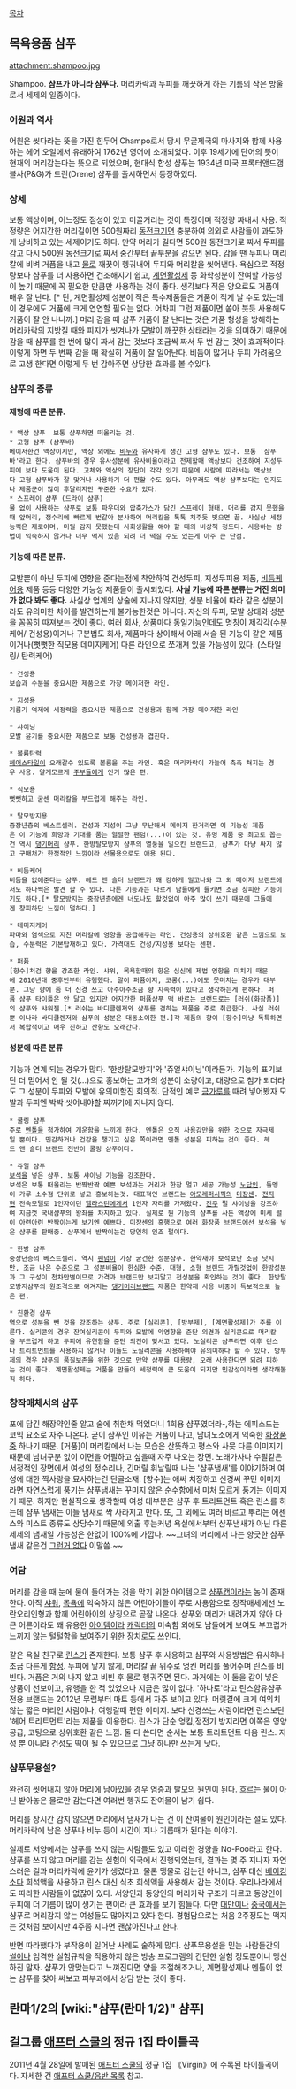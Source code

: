 [[목차]]

== 목욕용품 샴푸 ==
attachment:shampoo.jpg

Shampoo. '''샴프가 아니라 샴푸다.'''
머리카락과 두피를 깨끗하게 하는 기름의 작은 방울로서 세제의 일종이다.

=== 어원과 역사 ===
어원은 씻다라는 뜻을 가진 힌두어 Champo로서 당시 무굴제국의 마사지와 함께 사용하는 헤어 오일에서 유래하여 1762년 영어에 소개되었다. 이후 19세기에 단어의 뜻이 현재의 머리감는다는 뜻으로 되었으며, 현대식 합성 샴푸는 1934년 미국 프록터앤드갬블사(P&G)가 드린(Drene) 샴푸를 출시하면서 등장하였다.

=== 상세 ===
보통 액상이며, 어느정도 점성이 있고 미끌거리는 것이 특징이며 적정량 짜내서 사용. 적정량은 어지간한 머리길이면 500원짜리 [[동전]]크기면 충분하여 의외로 사람들이 과도하게 낭비하고 있는 세제이기도 하다. 만약 머리가 길다면 500원 동전크기로 짜서 두피를 감고 다시 500원 동전크기로 짜서 중간부터 끝부분을 감으면 된다. 감을 땐 두피나 머리칼에 비벼 거품을 내고 [[물]]로 깨끗이 헹궈내어 두피와 머리칼을 씻어낸다. 욕심으로 적정량보다 샴푸를 더 사용하면 건조해지기 쉽고, [[계면활성제]] 등 화학성분이 잔여할 가능성이 높기 때문에 꼭 필요한 만큼만 사용하는 것이 좋다. 생각보다 적은 양으로도 거품이 매우 잘 난다. [* 단, 계면활성제 성분이 적은 특수제품들은 거품이 적게 날 수도 있는데 이 경우에도 거품에 크게 연연할 필요는 없다. 어차피 그런 제품이면 쏟아 붓듯 사용해도 거품이 잘 안 나니까.]
머리 감을 때 샴푸 거품이 잘 난다는 것은 거품 형성을 방해하는 머리카락의 지방질 때와 피지가 씻겨나가 모발이 깨끗한 상태라는 것을 의미하기 때문에 감을 때 샴푸를 한 번에 많이 짜서 감는 것보다 조금씩 짜서 두 번 감는 것이 효과적이다. 이렇게 하면 두 번째 감을 때 확실히 거품이 잘 일어난다. 비듬이 많거나 두피 가려움으로 고생 한다면 이렇게 두 번 감아주면 상당한 효과를 볼 수있다.

=== 샴푸의 종류 ===
==== 제형에 따른 분류. ====
 * 액상 샴푸  보통 샴푸하면 떠올리는 것.
 * 고형 샴푸 (샴푸바)
 메이저한건 액상이지만, 액상 외에도 [[비누]]와 유사하게 생긴 고형 샴푸도 있다. 보통 '샴푸바'라고 한다. 샴푸바의 경우 유사성분에 유사비율이라고 전제할때 액상보다 건조하여 지성두피에 보다 도움이 된다. 고체와 액상의 장단이 각각 있기 때문에 사람에 따라서는 액상보다 고형 샴푸바가 잘 맞거나 사용하기 더 편할 수도 있다. 아무래도 액상 샴푸보다는 인지도나 제품군이 많이 후달리지만 꾸준한 수요가 있다.
 * 스프레이 샴푸 (드라이 샴푸)
 물 없이 사용하는 샴푸로 보통 파우더와 압축가스가 담긴 스프레이 형태. 머리를 감지 못했을때 앞머리, 정수리에 빠르게 번갈아 분사하여 머리칼을 톡톡 쳐주듯 빗으면 끝. 사실상 세정능력은 제로이며, 머릴 감지 못했는데 사회생활을 해야 할 때의 비상책 정도다. 사용하는 방법이 익숙하지 않거나 너무 떡져 있음 되려 더 떡질 수도 있는게 아주 큰 단점.

==== 기능에 따른 분류. ====
모발뿐이 아닌 두피에 영향을 준다는점에 착안하여 건성두피, 지성두피용 제품, [[비듬]]케어용 제품 등등 다양한 기능성 제품들이 출시되었다. '''사실 기능에 따른 분류는 거진 의미가 없다 봐도 좋다.''' 사실상 업계의 상술에 지나지 않지만, 성분 비율에 따라 같은 성분이라도 유의미한 차이를 발견하는게 불가능한것은 아니다. 자신의 두피, 모발 상태와 성분을 꼼꼼히 따져보는 것이 좋다. 여러 회사, 상품마다 동일기능인데도 명칭이 제각각(수분케어/ 건성용)이거나 구분법도 회사, 제품마다 상이해서 아래 서술 된 기능이 같은 제품이거나(뻣뻣한 직모용 데미지케어) 다른 라인으로 쪼개져 있을 가능성이 있다. (스타일링/ 탄력케어)

 * 건성용
 보습과 수분을 중요시한 제품으로 가장 메이저한 라인.

 * 지성용
 기름기 억제에 세정력을 중요시한 제품으로 건성용과 함께 가장 메이저한 라인

 * 샤이닝
 모발 윤기를 중요시한 제품으로 보통 건성용과 겹친다.

 * 볼륨탄력
 [[헤어스타일]]이 오래갈수 있도록 볼륨을 주는 라인. 혹은 머리카락이 가늘어 축축 쳐지는 경우 사용. 알게모르게 [[주부]]들에게 인기 많은 편.

 * 직모용
 뻣뻣하고 굳센 머리칼을 부드럽게 해주는 라인. 

 * 탈모방지용
 중장년층의 베스트셀러. 건성과 지성이 그냥 무난해서 메이저 한거라면 이 기능성 제품은 이 기능에 희망과 기대를 품는 열렬한 팬덤(...)이 있는 것. 유명 제품 중 최고로 꼽는건 역시 [[댕기머리]] 샴푸. 한방탈모방지 샴푸의 열풍을 일으킨 브랜드고, 샴푸가 마냥 싸지 않고 구매처가 한정적인 느낌이라 선물용으로도 애용 된다.

 * 비듬케어
 비듬을 없애준다는 샴푸. 헤드 앤 숄더 브랜드가 꽤 강하게 밀고나와 그 외 메이저 브랜드에서도 하나씩은 발견 할 수 있다. 다른 기능과는 다르게 남들에게 들키면 조금 창피한 기능이기도 하다.[* 탈모방지는 중장년층에겐 너도나도 할것없이 아주 많이 쓰기 때문에 그들에겐 창피하단 느낌이 덜하다.]

 * 데미지케어
 파마와 염색으로 지친 머리칼에 영양을 공급해주는 라인. 건성용의 상위호환 같은 느낌으로 보습, 수분력은 기본탑재하고 있다. 가격대도 건성/지성용 보다는 센편.

 * 퍼퓸
 [향수]처검 향을 강조한 라인. 샤워, 목욕할때의 향은 심신에 제법 영항을 미치기 때문에 2010년대 중후반부터 유행했다. 말이 퍼퓸이지, 코롱(...)에도 못미치는 경우가 대부분. 그냥 향에 좀 더 신경 쓰고 아주아주조금 향 지속력이 있다고 생각하는게 편하다. 퍼퓸 샴푸 타이틀은 안 달고 있지만 어지간한 퍼퓸샴푸 떡 바르는 브랜드로는 [러쉬(화장품)]의 샴푸와 샤워젤.[* 러쉬는 바디클렌저와 샴푸를 겸하는 제품을 주로 취급한다. 사실 러쉬뿐 이나라 바디클렌저와 샴푸의 성분은 대동소이한 편.]각 제품의 향이 [향수]마냥 독특하면서 복합적이고 매우 진하고 잔향도 오래간다.

==== 성분에 따른 분류 ====
기능과 연계 되는 경우가 많다. '한방탈모방지'와 '쥬얼샤이닝'이라든가. 기능의 표기보단 더 믿어서 안 될 것(...)으로 홍보하는 고가의 성분이 소량이고, 대량으로 첨가 되더라도 그 성분이 두피와 모발에 유의미할진 회의적. 단적인 예로 [[금]]가루를 때려 넣어봤자 모발과 두피엔 박박 씻어내야할 찌꺼기에 지나지 않다.

 * 쿨링 샴푸
 주로 [[멘톨]]을 첨가하여 개운함을 느끼게 한다. 멘톨은 오직 사용감만을 위한 것으로 자극제일 뿐이다. 민감하거나 건강을 챙기고 싶은 쪽이라면 멘톨 성분은 피하는 것이 좋다. 헤드 앤 숄더 브랜드 전반이 쿨링 샴푸이다.

 * 쥬얼 샴푸
 [[보석]]을 넣은 샴푸. 보통 샤이닝 기능을 강조한다. 
 보석은 보통 떠올리는 반짝반짝 예쁜 보석과는 거리가 한참 멀고 세공 가능성 [[노답]]인, 돌멩이 가루 소수점 단위로 넣고 홍보하는것. 대표적인 브랜드는 [[아모레퍼시픽]]의 [[미쟝센]]. [[전지현]] 전속모델로 1인자이던 [[엘라스틴]]에게서 1인자 자리를 가져왔다. [[진주]] 펄 샤이닝을 강조하여 지금껏 국내샴푸의 왕좌를 차지하고 있다. 실제로 뭔 기능의 샴푸를 사든 액상에 미세 펄이 아련아련 반짝이는게 보기엔 예쁘다. 미쟝센의 흥행으로 여러 화장품 브랜드에선 보석을 넣은 샴푸를 판매중. 샴푸에서 반짝이는건 당연히 인조 펄이다.

 * 한방 샴푸
 중장년층의 베스트셀러. 역시 [[팬덤]]이 가장 굳건한 성분샴푸. 한약재야 보석보단 조금 낫지만, 조금 나은 수준으로 그 성분비율이 한심한 수준. 대형, 소형 브랜드 가릴것없이 한방성분과 그 구성이 천차만별이므로 가격과 브랜드만 보지말고 전성분을 확인하는 것이 좋다. 한방탈모방지샴푸의 원조격으로 여겨지는 [[댕기머리]]브랜드 제품은 한약재 사용 비중이 독보적으로 높은 편.

 * 친환경 샴푸
 역으로 성분을 뺀 것을 강조하는 샴푸. 주로 [실리콘], [방부제], [계면활성제]가 주를 이룬다. 실리콘의 경우 잔여실리콘이 두피와 모발에 악영향을 준단 의견과 실리콘으로 머리칼을 부드럽게 하고 두피에 유연함을 준단 의견이 맞서고 있다. 노실리콘 샴푸라면 이후 린스나 트리트먼트를 사용하지 않거나 이들도 노실리콘을 사용하여야 유의미하다 할 수 있다. 방부제의 경우 샴푸의 품질보존을 위한 것으로 만약 샴푸를 대용량, 오래 사용한다면 되려 피하는 것이 좋다. 계면활성제는 거품을 만들어 세정력에 큰 도움이 되지만 민감성이라면 생각해봄직 하다. 

=== 창작매체서의 샴푸 ===
포에 담긴 해장약인줄 알고 술에 취한채 먹었더니 1회용 샴푸였더라-,하는 에피소드는 코믹 요소로 자주 나온다. 굳이 샴푸인 이유는 거품이 나고, 남녀노소에게 익숙한 [[화장품]]중 하나기 때문.
[거품]이 머리칼에서 나는 모습은 산뜻하고 평소와 사뭇 다른 이미지기 때문에 남녀구분 없이 이면을 어필하고 싶을때 자주 나오는 장면.
노래가사나 수필같은 서정적인 장면에서 여성의 정수리나, 긴머릴 휘날릴때 나는 '샴푸냄새'를 이야기하며 여성에 대한 짝사랑을 묘사하는건 단골소재. [향수]는 애써 치장하고 신경써 꾸민 이미지라면 자연스럽게 풍기는 샴푸냄새는 꾸미지 않은 순수함에서 미처 모르게 풍기는 이미지기 때문. 하지만 현실적으로 생각할때 여성 대부분은 샴푸 후 트리트먼트 혹은 린스를 하는데 샴푸 냄새는 이들 냄새로 싹 사라지고 만다. 또, 그 외에도 여러 바르고 뿌리는 에센스와 미스트 종류도 상당수기 때문에 외출 후는커녕 욕실에서부터 샴푸냄새가 아닌 다른 제제의 냄새일 가능성은 한없이 100%에 가깝다. ~~그녀의 머리에서 나는 향긋한 샴푸냄새 같은건 [[그런거 없다]] 이말씀.~~

=== 여담 ===
머리를 감을 때 눈에 물이 들어가는 것을 막기 위한 아이템으로 [[샴푸캡]]이라는 놈이 존재한다. 아직 [[샤워]], [[목욕]]에 익숙하지 않은 어린아이들이 주로 사용함으로 창작매체에선 노란오리인형과 함께 어린아이의 상징으로 곧잘 나온다. 샴푸와 머리가 내려가지 않아 다큰 어른이라도 꽤 유용한 [[아이템]]이라 [[캐릭터]]의 미숙함 외에도 남들에게 보여도 부끄럽가 느끼지 않는 털털함을 보여주기 위한 장치로도 쓰인다.

같은 욕실 친구로 [[린스]]가 존재한다. 보통 샴푸 후 사용하고 샴푸와 사용방법은 유사하나 조금 다른게 [[함정]]. 두피에 닿지 않게, 머리칼 끝 위주로 엉킨 머리를 풀어주며 린스를 비빈다. 거품은 거의 나지 않고 비빈 후 물로 헹궈주면 된다. 과거에는 이 둘을 같이 넣은 상품이 선보이고, 유행을 한 적 있었으나 지금은 많이 없다. '하나로'라고 린스함유샴푸 전용 브랜드는 2012년 무렵부터 마트 등에서 자주 보이고 있다. 머릿결에 크게 여의치 않는 짧은 머리인 사람이나, 여행갈때 편한 이미지. 보다 신경쓰는 사람이라면 린스보단 '헤어 트리트먼트'라는 제품을 이용한다. 린스가 단순 엉킴,정전기 방지라면 이쪽은 영양공급, 코팅으로 상위호환 같은 느낌. 둘 다 쓴다면 순서는 보통 트리트먼트 다음 린스. 지성 뿐 아니라 건성도 떡이 될 수 있으므로 그냥 하나만 쓰는게 낫다.

=== 샴푸무용설? ===
완전히 씻어내지 않아 머리에 남아있을 경우 염증과 탈모의 원인이 된다. 흐르는 물이 아닌 받아놓은 물로만 감는다면 여러번 헹궈도 잔여물이 남기 쉽다.

머리를 장시간 감지 않으면 머리에서 냄새가 나는 건 이 잔여물이 원인이라는 설도 있다. 머리카락에 남은 샴푸나 비누 등이 시간이 지나 기름때가 된다는 이야기.

실제로 서양에서는 샴푸를 쓰지 않는 사람들도 있고 이러한 경향을 No-Poo라고 한다. 샴푸를 쓰지 않고 머리를 감는 실험이 외국에서 진행되었는데, 결과는 몇 주 지나자 자연스러운 컬과 머리카락에 윤기가 생겼다고. 물론 맹물로 감는건 아니고, 샴푸 대신 [[베이킹 소다]] 희석액을 사용하고 린스 대신 식초 희석액을 사용해서 감는 것이다. 우리나라에서도 따라한 사람들이 없잖아 있다. 서양인과 동양인의 머리카락 구조가 다르고 동양인이 두피에 더 기름이 많이 생기는 편이라 큰 효과를 보기 힘들다. 다만 [[대만]]이나 [[중국]]에서는 샴푸로 머리감지 않는 여성들도 많아지고 있다 한다. 경험담으로는 처음 2주정도는 떡지는 것처럼 보이지만 4주쯤 지나면 괜찮아진다고 한다.

반면 따라했다가 부작용이 일어난 사례도 숱하게 많다. 샴푸무용설을 믿는 사람들간의 [[썰]]이나 엄격한 실험규칙을 적용하지 않은 방송 프로그램의 간단한 실험 정도뿐이니 맹신하진 말자. 샴푸가 안맞는다고 느껴진다면 양을 조절해조거나, 계면활성제나 멘톨이 없는 샴푸를 찾아 써보고 피부과에서 상담 받는 것이 좋다.

== 란마1/2의 [wiki:"샴푸(란마 1/2)" 샴푸] ==

== 걸그룹 [[애프터 스쿨]]의 정규 1집 타이틀곡 ==
2011년 4월 28일에 발매된 [[애프터 스쿨]]의 정규 1집 《Virgin》에 수록된 타이틀곡이다. 자세한 건 [[애프터 스쿨/음반 목록]] 참고.
